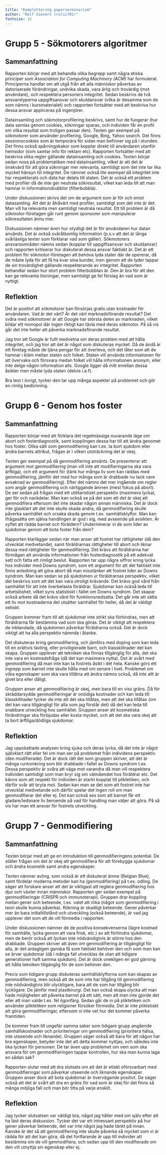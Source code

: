 ```yaml
---
title: "Komplettering paperserminarium"
author: "Rolf Sievert (rolsi701)"
fontsize: 12
---
```


# Grupp 5 - Sökmotorers algoritmer

## Sammanfattning

Rapporten börjar med att behandla olika begrepp samt några etiska principer som *Association for Computing Machinery (ACM)* har formulerat.
Principerna handlar om att utgå från att alla människor påverkas av datoriserade förändringar, undvika skada, vara ärlig och trovärdig (mot användare), och respektera personers integritet.
Sedan beskrivs de två ansvarstyperna uppgiftsansvar och skuldansvar (vilka är desamma som de som nämns i kursmaterialet) och rapporten fortsätter med att beskriva hur dessa ansvar appliceras på ingenjörer.

Datainsamling och sökmotorprofilering beskrivs, samt hur de fungerar (hur data samlas genom cookies, sökningar sparas, och individen får en profil om vilka resultat som troligen passar den). 
Texten ger exempel på sökmotorer som använder profilering, Google, Bing, Yahoo search.
Det finns sessionscookies som är temporära för sidan man befinner sig på i stunden. 
Det finns också spårningskakor som kopplar direkt till användaren utanför hemsidor (som samlar info för reklam etc).
Rapporten fortsätter med att beskriva olika regler gällande datainsamling och cookies. 
Texten börjar sedan nosa på problematiken med datainsamling, vilket är att det är önskvärd för att göra sökningar mer relevanta, samtidigt som det inte tar lika mycket hänsyn till integritet. 
De nämner också lite exempel då integritet inte har respekterats och data har delats till staten.
Det är också ett problem med profiler då de inte ger neutrala sökresultat, vilket kan leda till att man hamnar in informationsbubblor (filterbubbla).

Under diskussionen skrivs det om de argument som är för och emot datasamling. Att det är åtråvärt med profiler, samtidigt som det inte är det.
Man vill ha relevanta men samtidigt neutrala resultat.
Ett till problem är då sökmotor-företagen går runt genom sponsorer som manipulerar sökresultaten ännu mer.

Diskussionen nämner även hur otydligt det är för användaren hur datan används.
Det är också svåråtkomlig information (p.s.v att det är långa svårläsliga texter som förklarar vad som gäller).
Sökmotorers ansvarsområden nämns sedan (kopplar till uppgiftsansvar och skuldanvar) och rapporten kritiserar hur diskuterat dessa ansvar faktiskt är.
Det är ett problem för sökmotor-företagen att behöva lyda stater där de opererar, då de måste lyda för att få ha kvar sina kunder, men genom att de lyder tappar de sin trovärdighet gällande respekterande av integritet.
Rapporten behandlar sedan hur stort problem filterbubblan är. Den är bra för att den kan ge relevanta lösningar, men samtidigt ge fel förslag än vad som är nyttigt.

## Reflektion

Det är positivt att sökmotorer kan försörjas gratis utan kostnader för användaren. 
Vad är det värt? 
Är det värt marknadsförande resultat?
Det svåra med sökmotorer är att Google har största delen av marknaden, vilket bildar ett monopol där ingen riktigt kan tävla med deras sökmotor.
På så vis går det inte heller att påverka marknadsförande resultat.

Jag tror att Google är fullt medvetna om deras problem med att hålla integritet, och jag tror att det är något som diskuteras mycket.
Då de ändå är ett företag måste de tjäna pengar för att överleva, och det låter som att de hamnar i kläm mellan staten och folket.
Staten vill använda informationen för att övervaka och försvara medan folket vill hålla informationen anonym, eller inte delge någon information alls.
Google ligger då mitt emellan dessa åsikter men måste lyda staten (delvis i.a.f).

Bra text i övrigt, tycker den tar upp många aspekter på problemet och gör en rimlig bedömning.

# Grupp 6 - Genom hos foster

## Sammanfattning

Rapporten börjar med att förklara det regelmässiga nuvarande läge om abort och fosterdiagnostik, samt kopplingen dessa har till att ändra genomet hos foster.
Olika sätt som genmodifiering kan t.ex. ta bort sjukdom eller ändra barnets attribut, frågan är i vilken utsträckning det är okej.

Texten ger exempel på då genmodifiering använts. De presenterar ett argument mot genmodifiering (man vill inte att modifieringarna ska vara ärftliga), och ett argument för (tänk hur många liv som kan räddas med genmodifiering, jämför det med hur många som är drabbade nu tack vare avsaknad av genmodifiering).
Efter det nämns det mer ingående om regler som angår genmodifiering och närliggande ämnen (mest fokus på abort). 
De ser sedan på frågan med ett utilitaristiskt perspektiv (maximera lycka), ger för och nackdelar.
Man kan också se på det som att det är okej att genmodifiera eftersom det inte skadar någon annan människa. Det är dock inte glasklart att det inte skulle skada andra, då genmodifiering skulle påverka samhället och orsaka skada genom t.ex. samhällsklyftor. Man kan ifrågasätta om själva handlingen är god i sig, med avseende på avsikten. Är syftet att rädda barnet och föräldern? Underminerar vi de som lider av sjukdomar genom att bota foster från dem?

Rapporten klarlägger sedan när man anser att fostret har rättigheter (då den utvecklat medvetande), samt föräldrarnas rättigheter till abort och liknar dessa med rättigheter för genmodifiering. Det krävs att föräldrarna har förmågan att använda informationen från fosterdiagnostik på ett adekvat sett och fatta ett rimligt beslut.
Rapporten tar upp några siffror kring lycka hos individer med Downs syndrom, som ett argument för att det faktiskt inte finns anledning att göra abort då man misstänker att fostret lider av Downs syndrom.
Man kan sedan se på sjukdomen ur föräldrarnas perspektiv, vilket det beskrivs som att det kan vara otroligt krävande. Det krävs god vård från samhället för att inte överbelasta föräldrar. Sjukdomar kan också leda till arbetslöshet, vilket syns statistiskt i fallet om Downs syndrom. Det skapar också arbete då det krävs vård för funktionsnedsatta. Det går inte att sätta ett liv mot kostnaderna det utsätter samhället för heller, då det är väldigt oetiskt.

Gruppen kommer fram till att sjukdomar inte strikt ska förhindras, men att föräldrarna får bestämma vad som ska göras. Det är viktigt att respektera de inblandade, då sjukdomen påverkar föräldrarna också. Det är dock viktigt att ha alla perspektiv nämnda i åtanke.

Det diskuteras kring genmodifiering, och jämförs med doping som kan leda till en orättvis tävling, eller priviligierade barn, och klasskillnader det kan skapa. 
Gruppen upplever att tekniken ska finnas tillgänglig för alla, det ska inte vara en kostnadsfråga (då det kan maximera nytta).
Det är svårt med genmodifiering då man inte kan ta fostrets åsikt i det hela. Kanske görs ett ingrepp som barnet inte skulle hålla med om senare i livet.
Problemet om vilka egenskaper som ska vara tillåtna att ändra nämns också, då inte allt är givet bra eller dåligt.

Gruppen anser att genmodifiering är okej, men bara till en viss gräns. Då för skräddarsydda genmodifieringar är onödiga kostnader och kan leda till klasskillnader tycker de inte att det ska tillåtas, men att det ska tillåtas (om det kan vara tillgängligt för alla som jag förstår det) då det kan leda till snabbare utveckling hos samhället. Gruppen anser att kosmetiska förändringar ska förbjudas eller kosta mycket, och att det ska vara okej att ta bort ärftliga/dödliga sjukdomar.

## Reflektion
Jag uppskattade analysen kring sjuka och deras lycka, då det inte är något självklart rätt eller fel om man ser på problemet från individens perspektiv (den modifierade). Det är dock rätt det som gruppen skriver, att det är många runtomkring som blir drabbade i fallet av Downs syndrom t.ex. Dessa perspektiv är svåra att väga mot varandra då man vill respektera individen samtidigt som man bryr sig om välmåendet hos föräldrar etc. Det känns som att respekt för individen är starkt kopplat till pliktetiken, och därför svår att bryta mot. Sedan kan man se det som att fostret inte har utvecklat medvetande och därför spelar det ingen roll om man genmodifierar det eller ej. Det kan också ses som att barnet får ett gladare/ledsnare liv beroende på vad för handling man väljer att göra. På så vis har man ett ansvar för fostrets utveckling.

# Grupp 7 - Genmodifiering

## Sammanfattning
Texten börjar med att ge en introduktion till genmodifieringens potential. De ställer frågan om det är okej att genmodifiera för att förebygga sjukdomar och ändra kosmetik samt andra egenskaper.

Texten nämner avling, som också är ett diskuterat ämne (Belgian Blue), samt fördelar moderna metoder kan ha (genmodifiering) på t.ex. odling.
De säger att forskare anser att det är viktigast att reglera genmodifiering hos djur och växter innan människor. Rapporten ger sedan exempel på genmodifieringar (CRISPR och immunoterapi).
Gruppen drar koppling mellan gener och beteende, t.ex. valet att röka (något som genmodifiering i teori skulle kunna påverka). Rökning är skadligt beteende. Gener påverkar mer än bara initialtillstånd och utveckling (också beteende), är vad jag upplever det som att de vill förmedla i rapporten.

Under diskussionen nämner de de positiva konsekvenserna (lägre kostnad för samhälle, lycka genom att vara frisk, etc.) av att förhindra sjukdomar, men de berör också att lyckan inte nödvändigtvis är större hos den drabbade.
Gruppen skriver att även om genmodifiering är tillgängligt för alla, är det antagligen ganska få som faktiskt behöver den och som man kan se ärver sjukdomar (då i många fall utvecklas de utan att tidigare generationer haft samma sjukdom). Det är dock onekligen en god gärning att hålla tekniken tillgänglig för de som behöver den.

Precis som tidigare grupp diskuteras samhällsklyftorna som kan skapas av genmodifiering, men också att de som inte har tillgång till genmodifiering inte nödvändigtvis blir olyckligare, bara att de som har tillgång blir lyckligare. De jämför med plastkirurgi. 
Det kan också skapa olycka att man hade möjligheten att påverka barnet på ett sätt, men att man inte gjorde det eller att man valde t.ex. fel ögonfärg. 
Sedan går de in på pliktetiken och använder pliktetiken som religioner försöker förmedla. Det är inte pliktetiskt att göra genmodifieringar, eftersom vi inte vet hur det kommer påverka framtiden.

De kommer fram till ungefär samma saker som tidigare grupp angående samhällskostnader och prioriteringar om genmodifiering (prioritera hälsa, inte utseende och liknande). Gruppen säger också att bara för att någon har bra egenskaper, betyder inte det att detta kommer nyttjas, och således inte öka lyckan för personen.
De tar även upp problemet om vem som ska ansvara för om genmodifieringen tappar kontrollen, hur ska man kunna laga en sådan sak?

Rapporten slutar med att dra slutsats om att det är etiskt oförsvarbart med genmodifieringar som påverkar utseende och liknande egenskaper. Gruppen anser dock att bota sjukdomar är övervägande positivt. De säger också att det är svårt att dra en gräns för vad som är okej för det finns så många möjliga fall och man bör titta på varje enskilt.

## Reflektion
Jag tycker slutsatsen var väldigt bra, något jag håller med om själv efter att ha läst deras diskussion. Tycker det var ett intressant perspektiv på hur gener påverkar beteende, det var inte något jag hade tänkt på innan. Kanske är det så att genmodifiering inte skulle påverka så mycket som vi är rädda för att det kan göra, då det fortfarande är upp till individer att bestämma om de vill genmodifiera, och sedan upp till den modifierade om den vill utnyttja sin egenskap eller ej.
